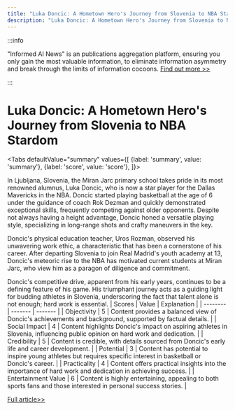 ```yaml
---
title: "Luka Doncic: A Hometown Hero's Journey from Slovenia to NBA Stardom"
description: "Luka Doncic: A Hometown Hero's Journey from Slovenia to NBA Stardom"
---
```



:::info

"Informed AI News" is an publications aggregation platform, ensuring you only gain the most valuable information, to eliminate information asymmetry and break through the limits of information cocoons.  [Find out more >>](/)

:::

# Luka Doncic: A Hometown Hero's Journey from Slovenia to NBA Stardom


<Tabs
	defaultValue="summary"
	values={[
	{label: 'summary', value: 'summary'},
	{label: 'score', value: 'score'},
]}>
<TabItem value="summary">


In Ljubljana, Slovenia, the Miran Jarc primary school takes pride in its most renowned alumnus, Luka Doncic, who is now a star player for the Dallas Mavericks in the NBA. Doncic started playing basketball at the age of 6 under the guidance of coach Rok Dezman and quickly demonstrated exceptional skills, frequently competing against older opponents. Despite not always having a height advantage, Doncic honed a versatile playing style, specializing in long-range shots and crafty maneuvers in the key.

Doncic's physical education teacher, Uros Rozman, observed his unwavering work ethic, a characteristic that has been a cornerstone of his career. After departing Slovenia to join Real Madrid's youth academy at 13, Doncic's meteoric rise to the NBA has motivated current students at Miran Jarc, who view him as a paragon of diligence and commitment.

Doncic's competitive drive, apparent from his early years, continues to be a defining feature of his game. His triumphant journey acts as a guiding light for budding athletes in Slovenia, underscoring the fact that talent alone is not enough; hard work is essential.
</TabItem>
<TabItem value="score">
	| Scores     | Value   | Explanation |
	| -------- | ------- | ------- |
	| Objectivity  | 5    | Content provides a balanced view of Doncic's achievements and background, supported by factual details.    |
	| Social Impact | 4     | Content highlights Doncic's impact on aspiring athletes in Slovenia, influencing public opinion on hard work and dedication.    |
	| Credibility    | 5    | Content is credible, with details sourced from Doncic's early life and career development.    |
	| Potential    | 3    | Content has potential to inspire young athletes but requires specific interest in basketball or Doncic's career.    |
	| Practicality    | 4    | Content offers practical insights into the importance of hard work and dedication in achieving success.    |
	| Entertainment Value    | 6    | Content is highly entertaining, appealing to both sports fans and those interested in personal success stories.    |
</TabItem>
</Tabs>

[Full article>>](https://apnews.com/article/luka-doncic-slovenia-hometown-hero-146a8970cd82c93b1311db6d4126ddb2)

